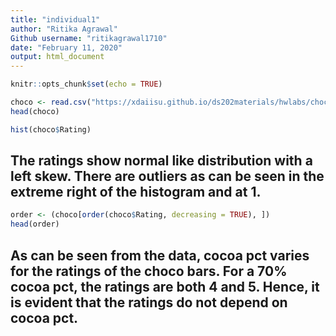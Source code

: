 ```yaml
---
title: "individual1"
author: "Ritika Agrawal"
Github username: "ritikagrawal1710"
date: "February 11, 2020"
output: html_document
---
```


```r
knitr::opts_chunk$set(echo = TRUE)
```

```r
choco <- read.csv("https://xdaiisu.github.io/ds202materials/hwlabs/choco.csv")
head(choco)
```

```r
hist(choco$Rating)
```

## The ratings show normal like distribution with a left skew. There are outliers as can be seen in the extreme right of the histogram and at 1. 

```r
order <- (choco[order(choco$Rating, decreasing = TRUE), ])
head(order)
```
## As can be seen from the data, cocoa pct varies for the ratings of the choco bars. For a 70% cocoa pct, the ratings are both 4 and 5. Hence, it is evident that the ratings do not depend on cocoa pct. 